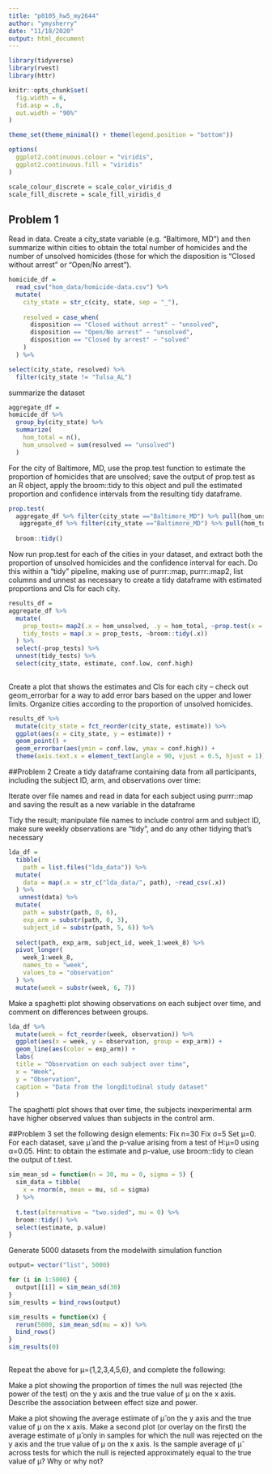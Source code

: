 ```yaml
---
title: "p8105_hw5_my2644"
author: "ymysherry"
date: "11/18/2020"
output: html_document
---
```


```r
library(tidyverse)
library(rvest)
library(httr)

```

```r
knitr::opts_chunk$set(
  fig.width = 6,
  fid.asp = .6,
  out.width = "90%"
)

theme_set(theme_minimal() + theme(legend.position = "bottom"))

options(
  ggplot2.continuous.colour = "viridis",
  ggplot2.continuous.fill = "viridis"
)

scale_colour_discrete = scale_color_viridis_d
scale_fill_discrete = scale_fill_viridis_d
```

## Problem 1
Read in data. Create a city_state variable (e.g. “Baltimore, MD”) and then summarize within cities to obtain the total number of homicides and the number of unsolved homicides (those for which the disposition is “Closed without arrest” or “Open/No arrest”).
```r
homicide_df = 
  read_csv("hom_data/homicide-data.csv") %>% 
  mutate(
    city_state = str_c(city, state, sep = "_"),
    
    resolved = case_when(
      disposition == "Closed without arrest" ~ "unsolved",
      disposition == "Open/No arrest" ~ "unsolved",
      disposition == "Closed by arrest" ~ "solved"
    )
  ) %>% 

select(city_state, resolved) %>% 
  filter(city_state != "Tulsa_AL")
```

summarize the dataset

```r
aggregate_df = 
homicide_df %>% 
  group_by(city_state) %>% 
  summarize(
    hom_total = n(),
    hom_unsolved = sum(resolved == "unsolved")
  )
```

For the city of Baltimore, MD, use the prop.test function to estimate the proportion of homicides that are unsolved; save the output of prop.test as an R object, apply the broom::tidy to this object and pull the estimated proportion and confidence intervals from the resulting tidy dataframe.

```r
prop.test(
  aggregate_df %>% filter(city_state =="Baltimore_MD") %>% pull(hom_unsolved),
   aggregate_df %>% filter(city_state =="Baltimore_MD") %>% pull(hom_total)) %>% 
  
  broom::tidy()
```

Now run prop.test for each of the cities in your dataset, and extract both the proportion of unsolved homicides and the confidence interval for each. Do this within a “tidy” pipeline, making use of purrr::map, purrr::map2, list columns and unnest as necessary to create a tidy dataframe with estimated proportions and CIs for each city.
```r
results_df =
aggregate_df %>% 
  mutate(
    prop_tests= map2(.x = hom_unsolved, .y = hom_total, ~prop.test(x = .x, n = .y)),
    tidy_tests = map(.x = prop_tests, ~broom::tidy(.x))
  ) %>%
  select(-prop_tests) %>%
  unnest(tidy_tests) %>%
  select(city_state, estimate, conf.low, conf.high)
  
```


Create a plot that shows the estimates and CIs for each city – check out geom_errorbar for a way to add error bars based on the upper and lower limits. Organize cities according to the proportion of unsolved homicides.
 
```r
results_df %>%
  mutate(city_state = fct_reorder(city_state, estimate)) %>%
  ggplot(aes(x = city_state, y = estimate)) +
  geom_point() +
  geom_errorbar(aes(ymin = conf.low, ymax = conf.high)) +
  theme(axis.text.x = element_text(angle = 90, vjust = 0.5, hjust = 1))
```
##Problem 2
Create a tidy dataframe containing data from all participants, including the subject ID, arm, and observations over time:

Iterate over file names and read in data for each subject using purrr::map and saving the result as a new variable in the dataframe

Tidy the result; manipulate file names to include control arm and subject ID, make sure weekly observations are “tidy”, and do any other tidying that’s necessary
```r
lda_df = 
  tibble(
    path = list.files("lda_data")) %>% 
  mutate(
    data = map(.x = str_c("lda_data/", path), ~read_csv(.x))
  ) %>%
   unnest(data) %>% 
  mutate(
    path = substr(path, 0, 6),
    exp_arm = substr(path, 0, 3),
    subject_id = substr(path, 5, 6)) %>%
  
  select(path, exp_arm, subject_id, week_1:week_8) %>%
  pivot_longer(
    week_1:week_8,
    names_to = "week",
    values_to = "observation"
  ) %>%
  mutate(week = substr(week, 6, 7))

```


Make a spaghetti plot showing observations on each subject over time, and comment on differences between groups.
```r
lda_df %>%
  mutate(week = fct_reorder(week, observation)) %>%
  ggplot(aes(x = week, y = observation, group = exp_arm)) +
  geom_line(aes(color = exp_arm)) + 
  labs(
  title = "Observation on each subject over time",
  x = "Week",
  y = "Observation",
  caption = "Data from the longditudinal study dataset"
  )
```
The spaghetti plot shows that over time, the subjects inexperimental arm have higher observed values than subjects in the control arm.

##Problem 3
set the following design elements:
Fix n=30
Fix σ=5
Set μ=0. 
For each dataset, save μ̂  and the p-value arising from a test of H:μ=0 using α=0.05. Hint: to obtain the estimate and p-value, use broom::tidy to clean the output of t.test.

```r
sim_mean_sd = function(n = 30, mu = 0, sigma = 5) {
  sim_data = tibble(
    x = rnorm(n, mean = mu, sd = sigma)
  ) %>%
    
  t.test(alternative = "two.sided", mu = 0) %>%
  broom::tidy() %>%
  select(estimate, p.value)  
}
```
Generate 5000 datasets from the modelwith simulation function
```r

output= vector("list", 5000)

for (i in 1:5000) {
  output[[i]] = sim_mean_sd(30)
}
sim_results = bind_rows(output)

sim_results = function(x) { 
  rerun(5000, sim_mean_sd(mu = x)) %>% 
  bind_rows()
}
sim_results(0)
```


```r
 
 
```


Repeat the above for μ={1,2,3,4,5,6}, and complete the following:

Make a plot showing the proportion of times the null was rejected (the power of the test) on the y axis and the true value of μ on the x axis. Describe the association between effect size and power.


Make a plot showing the average estimate of μ̂  on the y axis and the true value of μ on the x axis. Make a second plot (or overlay on the first) the average estimate of μ̂  only in samples for which the null was rejected on the y axis and the true value of μ on the x axis. Is the sample average of μ̂  across tests for which the null is rejected approximately equal to the true value of μ? Why or why not?






